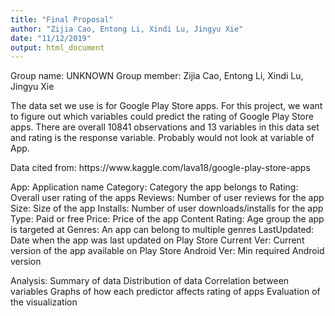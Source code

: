 ```yaml
---
title: "Final Proposal"
author: "Zijia Cao, Entong Li, Xindi Lu, Jingyu Xie"
date: "11/12/2019"
output: html_document
---
```


Group name: UNKNOWN
Group member: Zijia Cao, Entong Li, Xindi Lu, Jingyu Xie

The data set we use is for Google Play Store apps. For this project, we want to figure out which variables could predict the rating of Google Play Store apps. There are overall 10841 observations and 13 variables in this data set and rating is the response variable. Probably would not look at variable of App.

Data cited from: https://www.kaggle.com/lava18/google-play-store-apps

App: Application name
Category: Category the app belongs to 
Rating: Overall user rating of the apps
Reviews: Number of user reviews for the app
Size: Size of the app
Installs: Number of user downloads/installs for the app
Type: Paid or free
Price: Price of the app
Content Rating: Age group the app is targeted at
Genres: An app can belong to multiple genres
LastUpdated: Date when the app was last updated on Play Store
Current Ver: Current version of the app available on Play Store
Android Ver: Min required Android version


Analysis:
Summary of data
Distribution of data
Correlation between variables
Graphs of how each predictor affects rating of apps
Evaluation of the visualization



